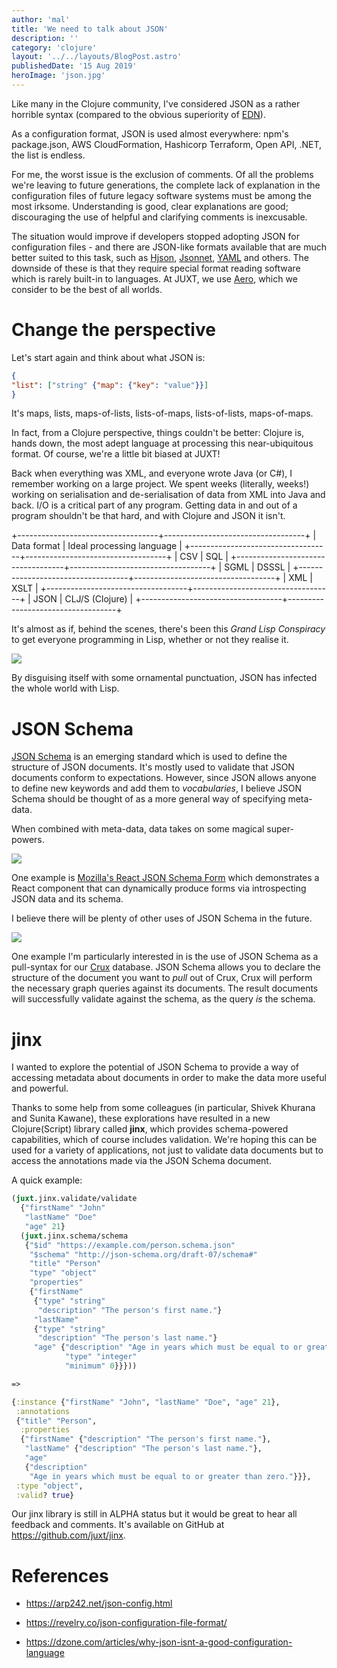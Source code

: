 ```yaml
---
author: 'mal'
title: 'We need to talk about JSON'
description: ''
category: 'clojure'
layout: '../../layouts/BlogPost.astro'
publishedDate: '15 Aug 2019'
heroImage: 'json.jpg'
---
```



Like many in the Clojure community, I've considered JSON as a rather
horrible syntax (compared to the obvious superiority of
[EDN](https://github.com/edn-format/edn)).

As a configuration format, JSON is used almost everywhere: npm's
package.json, AWS CloudFormation, Hashicorp Terraform, Open API, .NET,
the list is endless.

For me, the worst issue is the exclusion of comments. Of all the
problems we're leaving to future generations, the complete lack of
explanation in the configuration files of future legacy software systems
must be among the most irksome. Understanding is good, clear
explanations are good; discouraging the use of helpful and clarifying
comments is inexcusable.

The situation would improve if developers stopped adopting JSON for
configuration files - and there are JSON-like formats available that are
much better suited to this task, such as [Hjson](https://hjson.org/),
[Jsonnet](https://jsonnet.org/), [YAML](https://yaml.org/) and others.
The downside of these is that they require special format reading
software which is rarely built-in to languages. At JUXT, we use
[Aero](https://github.com/juxt/aero), which we consider to be the best
of all worlds.

# Change the perspective

Let's start again and think about what JSON is:

```json
{
"list": ["string" {"map": {"key": "value"}}]
}
```

It's maps, lists, maps-of-lists, lists-of-maps, lists-of-lists,
maps-of-maps.

In fact, from a Clojure perspective, things couldn't be better: Clojure
is, hands down, the most adept language at processing this
near-ubiquitous format. Of course, we're a little bit biased at JUXT!

Back when everything was XML, and everyone wrote Java (or C#), I
remember working on a large project. We spent weeks (literally, weeks!)
working on serialisation and de-serialisation of data from XML into Java
and back. I/O is a critical part of any program. Getting data in and out
of a program shouldn't be that hard, and with Clojure and JSON it isn't.

+-----------------------------------+-----------------------------------+
| Data format | Ideal processing language |
+-----------------------------------+-----------------------------------+
| CSV | SQL |
+-----------------------------------+-----------------------------------+
| SGML | DSSSL |
+-----------------------------------+-----------------------------------+
| XML | XSLT |
+-----------------------------------+-----------------------------------+
| JSON | CLJ/S (Clojure) |
+-----------------------------------+-----------------------------------+

It's almost as if, behind the scenes, there's been this _Grand Lisp
Conspiracy_ to get everyone programming in Lisp, whether or not they
realise it.


<Image src={gs} />

By disguising itself with some ornamental punctuation, JSON has infected
the whole world with Lisp.

# JSON Schema

[JSON Schema](https://json-schema.org/) is an emerging standard which is
used to define the structure of JSON documents. It's mostly used to
validate that JSON documents conform to expectations. However, since
JSON allows anyone to define new keywords and add them to
_vocabularies_, I believe JSON Schema should be thought of as a more
general way of specifying meta-data.

When combined with meta-data, data takes on some magical super-powers.


<Image src={rj} />

One example is [Mozilla's React JSON Schema
Form](https://mozilla-services.github.io/react-jsonschema-form/) which
demonstrates a React component that can dynamically produce forms via
introspecting JSON data and its schema.

I believe there will be plenty of other uses of JSON Schema in the
future.


<Image src={js} />

One example I'm particularly interested in is the use of JSON Schema as
a pull-syntax for our [Crux](https://juxt.pro/crux) database. JSON
Schema allows you to declare the structure of the document you want to
_pull_ out of Crux, Crux will perform the necessary graph queries
against its documents. The result documents will successfully validate
against the schema, as the query _is_ the schema.

# jinx

I wanted to explore the potential of JSON Schema to provide a way of
accessing metadata about documents in order to make the data more useful
and powerful.

Thanks to some help from some colleagues (in particular, Shivek Khurana
and Sunita Kawane), these explorations have resulted in a new
Clojure(Script) library called **jinx**, which provides schema-powered
capabilities, which of course includes validation. We're hoping this can
be used for a variety of applications, not just to validate data
documents but to access the annotations made via the JSON Schema
document.

A quick example:

```clojure
(juxt.jinx.validate/validate
  {"firstName" "John"
   "lastName" "Doe"
   "age" 21}
  (juxt.jinx.schema/schema
   {"$id" "https://example.com/person.schema.json"
    "$schema" "http://json-schema.org/draft-07/schema#"
    "title" "Person"
    "type" "object"
    "properties"
    {"firstName"
     {"type" "string"
      "description" "The person's first name."}
     "lastName"
     {"type" "string"
      "description" "The person's last name."}
     "age" {"description" "Age in years which must be equal to or greater than zero."
            "type" "integer"
            "minimum" 0}}}))

=>

{:instance {"firstName" "John", "lastName" "Doe", "age" 21},
 :annotations
 {"title" "Person",
  :properties
  {"firstName" {"description" "The person's first name."},
   "lastName" {"description" "The person's last name."},
   "age"
   {"description"
    "Age in years which must be equal to or greater than zero."}}},
 :type "object",
 :valid? true}
```

Our jinx library is still in ALPHA status but it would be great to hear
all feedback and comments. It's available on GitHub at
https://github.com/juxt/jinx.

# References

- https://arp242.net/json-config.html

- https://revelry.co/json-configuration-file-format/

- https://dzone.com/articles/why-json-isnt-a-good-configuration-language
